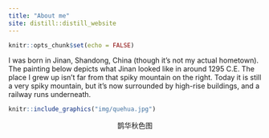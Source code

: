 ```yaml
---
title: "About me"
site: distill::distill_website
---
```


```r
knitr::opts_chunk$set(echo = FALSE)
```

I was born in Jinan, Shandong, China (though it's not my actual hometown). The painting below depicts what Jinan looked like in around 1295 C.E. The place I grew up isn't far from that spiky mountain on the right. Today it is still a very spiky mountain, but it's now surrounded by high-rise buildings, and a railway runs underneath. 

```r
knitr::include_graphics("img/quehua.jpg")
```
<center>
鹊华秋色图
</center>